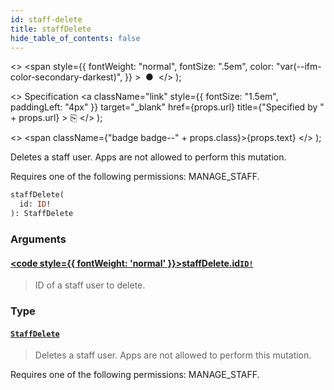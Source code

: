 ```yaml
---
id: staff-delete
title: staffDelete
hide_table_of_contents: false
---
```


  <>
    <span
      style={{
        fontWeight: "normal",
        fontSize: ".5em",
        color: "var(--ifm-color-secondary-darkest)",
      }}
    >
      &nbsp;●&nbsp;
    </span>
  </>
);

  <>
    Specification
    <a
      className="link"
      style={{ fontSize: "1.5em", paddingLeft: "4px" }}
      target="\_blank"
      href={props.url}
      title={"Specified by " + props.url}
    >
      ⎘
    </a>
  </>
);

  <>
    <span className={"badge badge--" + props.class}>{props.text}</span>
  </>
);

Deletes a staff user. Apps are not allowed to perform this mutation.

Requires one of the following permissions: MANAGE_STAFF.

```graphql
staffDelete(
  id: ID!
): StaffDelete
```

### Arguments

#### [<code style={{ fontWeight: 'normal' }}>staffDelete.<b>id</b></code>](#)<Bullet />[`ID!`](../../../storefront/miscellaneous/scalars/id) <Badge class="secondary" text="non-null"/> <Badge class="secondary" text="scalar"/>

> ID of a staff user to delete.

### Type

#### [`StaffDelete`](../../../storefront/users/objects/staff-delete) <Badge class="secondary" text="object"/>

> Deletes a staff user. Apps are not allowed to perform this mutation.

Requires one of the following permissions: MANAGE_STAFF.

>
